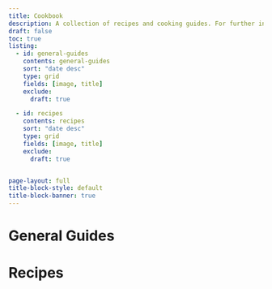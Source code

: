 ```yaml
---
title: Cookbook
description: A collection of recipes and cooking guides. For further information click [**here**](../../posts/cookbook-and-cooking-ideas-intro.qmd).
draft: false
toc: true
listing:
  - id: general-guides
    contents: general-guides
    sort: "date desc"
    type: grid
    fields: [image, title]
    exclude:
      draft: true

  - id: recipes
    contents: recipes
    sort: "date desc"
    type: grid
    fields: [image, title]
    exclude:
      draft: true


page-layout: full
title-block-style: default
title-block-banner: true
---
```


# General Guides

::: {#general-guides}
:::

# Recipes

::: {#recipes}
:::


